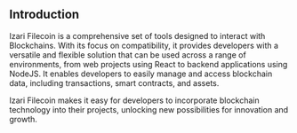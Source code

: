 ## Introduction
Izari Filecoin is a comprehensive set of tools designed to interact with Blockchains. With its focus on compatibility, it provides developers with a versatile and flexible solution that can be used across a range of environments,
from web projects using React to backend applications using NodeJS. It enables developers to easily manage and access blockchain data, including transactions, smart contracts, and assets.

Izari Filecoin makes it easy for developers to incorporate blockchain technology into their projects, unlocking new possibilities for innovation and growth.
